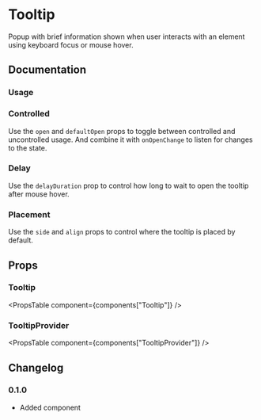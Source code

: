 
# Tooltip

Popup with brief information shown when user interacts with an element using keyboard focus or mouse hover.

## Documentation

### Usage

<Demo component="tooltip/usage" />

### Controlled

Use the `open` and `defaultOpen` props to toggle between controlled and uncontrolled usage. And combine it with `onOpenChange` to listen for changes to the state.

<Demo component="tooltip/controlled-usage" />

### Delay

Use the `delayDuration` prop to control how long to wait to open the tooltip after mouse hover.

<Demo component="tooltip/delay-usage" />

### Placement

Use the `side` and `align` props to control where the tooltip is placed by default.

<Demo component="tooltip/placement-usage" />

## Props

### Tooltip

<PropsTable component={components["Tooltip"]} />
### TooltipProvider
<PropsTable component={components["TooltipProvider"]} />

## Changelog

### 0.1.0

- Added component
